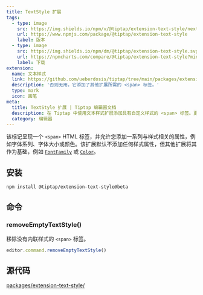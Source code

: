 ```yaml
---
title: TextStyle 扩展
tags:
  - type: image
    src: https://img.shields.io/npm/v/@tiptap/extension-text-style/next?label=版本
    url: https://www.npmjs.com/package/@tiptap/extension-text-style
    label: 版本
  - type: image
    src: https://img.shields.io/npm/dm/@tiptap/extension-text-style.svg
    url: https://npmcharts.com/compare/@tiptap/extension-text-style?minimal=true
    label: 下载
extension:
  name: 文本样式
  link: https://github.com/ueberdosis/tiptap/tree/main/packages/extension-text-style
  description: '否则无用，它添加了其他扩展所需的 <span> 标签。'
  type: mark
  icon: 画笔
meta:
  title: TextStyle 扩展 | Tiptap 编辑器文档
  description: 在 Tiptap 中使用文本样式扩展添加具有自定义样式的 <span> 标签。更多信息请查看我们的文档！
  category: 编辑器
---
```



该标记呈现一个 `<span>` HTML 标签，并允许您添加一系列与样式相关的属性，例如字体系列、字体大小或颜色。该扩展默认不添加任何样式属性，但其他扩展将其作为基础，例如 [`FontFamily`](/editor/extensions/functionality/fontfamily) 或 [`Color`](/editor/extensions/functionality/color)。

<CodeDemo path="/Marks/Textstyle" />

## 安装

```bash
npm install @tiptap/extension-text-style@beta
```

## 命令

### removeEmptyTextStyle()

移除没有内联样式的 `<span>` 标签。

```js
editor.command.removeEmptyTextStyle()
```

## 源代码

[packages/extension-text-style/](https://github.com/ueberdosis/tiptap/blob/main/packages/extension-text-style/)
